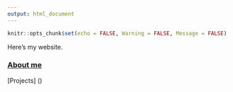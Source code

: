 ```yaml
---
output: html_document
---
```


```r
knitr::opts_chunk$set(echo = FALSE, Warning = FALSE, Message = FALSE)
```



Here's my website.

### [About me](https://amaceituna.github.io/tree/main/About_Me/)
[Projects] ()

```r

```

